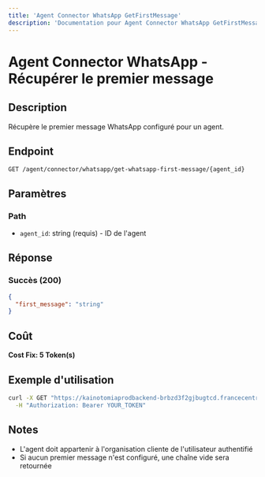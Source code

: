 ```yaml
---
title: 'Agent Connector WhatsApp GetFirstMessage'
description: 'Documentation pour Agent Connector WhatsApp GetFirstMessage'
---
```


# Agent Connector WhatsApp - Récupérer le premier message

## Description
Récupère le premier message WhatsApp configuré pour un agent.

## Endpoint
```
GET /agent/connector/whatsapp/get-whatsapp-first-message/{agent_id}
```

## Paramètres

### Path
- `agent_id`: string (requis) - ID de l'agent

## Réponse

### Succès (200)
```json
{
  "first_message": "string"
}
```

## Coût
**Cost Fix: 5 Token(s)**

## Exemple d'utilisation

```bash
curl -X GET "https://kainotomiaprodbackend-brbzd3f2gjbugtcd.francecentral-01.azurewebsites.net/agent/connector/whatsapp/get-whatsapp-first-message/agent-id-123" \
  -H "Authorization: Bearer YOUR_TOKEN"
```

## Notes
- L'agent doit appartenir à l'organisation cliente de l'utilisateur authentifié
- Si aucun premier message n'est configuré, une chaîne vide sera retournée 
